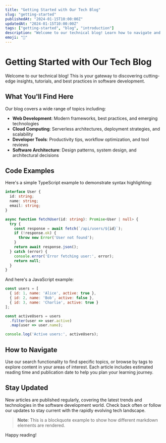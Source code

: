 ```yaml
---
title: "Getting Started with Our Tech Blog"
slug: "getting-started"
publishedAt: "2024-01-15T10:00:00Z"
updatedAt: "2024-01-15T10:00:00Z"
tags: ["getting-started", "blog", "introduction"]
description: "Welcome to our technical blog! Learn how to navigate and make the most of our content."
emoji: "🚀"
---
```


# Getting Started with Our Tech Blog

Welcome to our technical blog! This is your gateway to discovering cutting-edge insights, tutorials, and best practices in software development.

## What You'll Find Here

Our blog covers a wide range of topics including:

- **Web Development**: Modern frameworks, best practices, and emerging technologies
- **Cloud Computing**: Serverless architectures, deployment strategies, and scalability
- **Developer Tools**: Productivity tips, workflow optimization, and tool reviews
- **Software Architecture**: Design patterns, system design, and architectural decisions

## Code Examples

Here's a simple TypeScript example to demonstrate syntax highlighting:

```typescript
interface User {
  id: string;
  name: string;
  email: string;
}

async function fetchUser(id: string): Promise<User | null> {
  try {
    const response = await fetch(`/api/users/${id}`);
    if (!response.ok) {
      throw new Error('User not found');
    }
    return await response.json();
  } catch (error) {
    console.error('Error fetching user:', error);
    return null;
  }
}
```

And here's a JavaScript example:

```javascript
const users = [
  { id: 1, name: 'Alice', active: true },
  { id: 2, name: 'Bob', active: false },
  { id: 3, name: 'Charlie', active: true }
];

const activeUsers = users
  .filter(user => user.active)
  .map(user => user.name);

console.log('Active users:', activeUsers);
```

## How to Navigate

Use our search functionality to find specific topics, or browse by tags to explore content in your areas of interest. Each article includes estimated reading time and publication date to help you plan your learning journey.

## Stay Updated

New articles are published regularly, covering the latest trends and technologies in the software development world. Check back often or follow our updates to stay current with the rapidly evolving tech landscape.

> **Note**: This is a blockquote example to show how different markdown elements are rendered.

Happy reading!